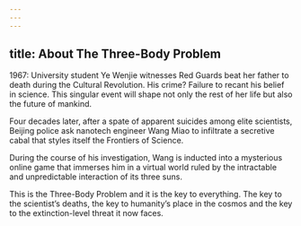 ```yaml
---
---
---
```

title: About The Three-Body Problem
---





1967: University student Ye Wenjie witnesses Red Guards beat her father to death during the Cultural Revolution. His crime? Failure to recant his belief in science. This singular event will shape not only the rest of her life but also the future of mankind.

Four decades later, after a spate of apparent suicides among elite scientists, Beijing police ask nanotech engineer Wang Miao to infiltrate a secretive cabal that styles itself the Frontiers of Science.

During the course of his investigation, Wang is inducted into a mysterious online game that immerses him in a virtual world ruled by the intractable and unpredictable interaction of its three suns.

This is the Three-Body Problem and it is the key to everything. The key to the scientist’s deaths, the key to humanity’s place in the cosmos and the key to the extinction-level threat it now faces.
